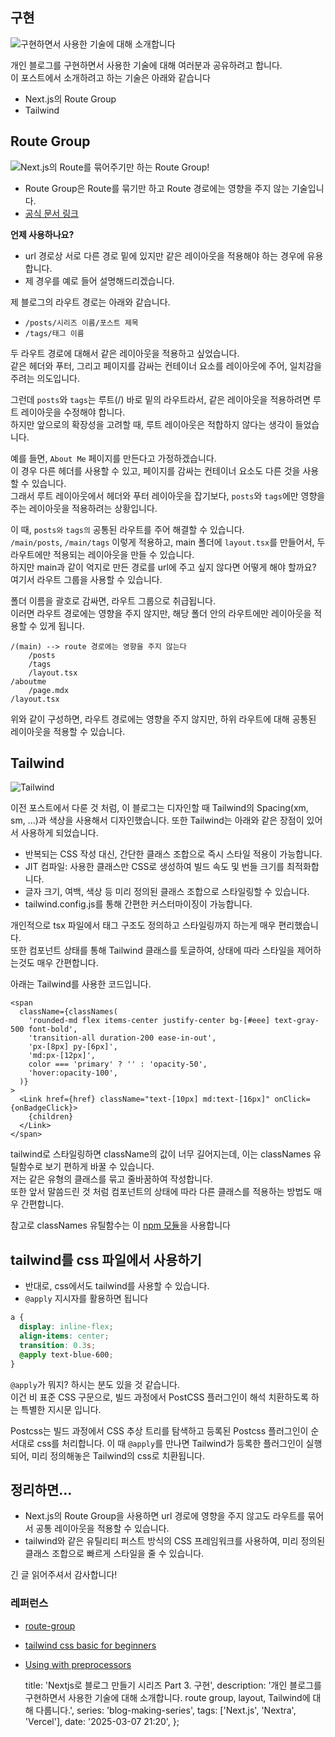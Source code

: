 ## 구현

![구현하면서 사용한 기술에 대해 소개합니다](../../../../../../../../images/cd0565ac24ab81eb258561a11427a37dcf49e46e7023ca782667115e3f5e8ea9.png)

개인 블로그를 구현하면서 사용한 기술에 대해 여러분과 공유하려고 합니다.  
이 포스트에서 소개하려고 하는 기술은 아래와 같습니다

- Next.js의 Route Group
- Tailwind

## Route Group

![Next.js의 Route를 묶어주기만 하는 Route Group!](../../../../../../../../images/51fcff73f9bb0c6461eb9f0fb472e1975e7a657e894a61c2fa6b0b307253e0ca.png)

- Route Group은 Route를 묶기만 하고 Route 경로에는 영향을 주지 않는 기술입니다.
- [공식 문서 링크](https://nextjs.org/docs/app/building-your-application/routing/route-groups)

**언제 사용하나요?**

- url 경로상 서로 다른 경로 밑에 있지만 같은 레이아웃을 적용해야 하는 경우에 유용합니다.
- 제 경우를 예로 들어 설명해드리겠습니다.

제 블로그의 라우트 경로는 아래와 같습니다.

- `/posts/시리즈 이름/포스트 제목`
- `/tags/태그 이름`

두 라우트 경로에 대해서 같은 레이아웃을 적용하고 싶었습니다.  
같은 헤더와 푸터, 그리고 페이지를 감싸는 컨테이너 요소를 레이아웃에 주어, 일치감을 주려는 의도입니다.

그런데 `posts`와 `tags`는 루트(/) 바로 밑의 라우트라서, 같은 레이아웃을 적용하려면 루트 레이아웃을 수정해야 합니다.  
하지만 앞으로의 확장성을 고려할 때, 루트 레이아웃은 적합하지 않다는 생각이 들었습니다.

예를 들면, `About Me` 페이지를 만든다고 가정하겠습니다.  
이 경우 다른 헤더를 사용할 수 있고, 페이지를 감싸는 컨테이너 요소도 다른 것을 사용할 수 있습니다.  
그래서 루트 레이아웃에서 헤더와 푸터 레이아웃을 잡기보다, `posts`와 `tags`에만 영향을 주는 레이아웃을 적용하려는 상황입니다.

이 때, `posts와` `tags의` 공통된 라우트를 주어 해결할 수 있습니다.  
`/main/posts`, `/main/tags` 이렇게 적용하고, main 폴더에 `layout.tsx`를 만들어서, 두 라우트에만 적용되는 레이아웃을 만들 수 있습니다.  
하지만 main과 같이 억지로 만든 경로를 url에 주고 싶지 않다면 어떻게 해야 할까요?  
여기서 라우트 그룹을 사용할 수 있습니다.

폴더 이름을 괄호로 감싸면, 라우트 그룹으로 취급됩니다.  
이러면 라우트 경로에는 영향을 주지 않지만, 해당 폴더 안의 라우트에만 레이아웃을 적용할 수 있게 됩니다.

```
/(main) --> route 경로에는 영향을 주지 않는다
    /posts
    /tags
    /layout.tsx
/aboutme
    /page.mdx
/layout.tsx
```

위와 같이 구성하면, 라우트 경로에는 영향을 주지 않지만, 하위 라우트에 대해 공통된 레이아웃을 적용할 수 있습니다.

## Tailwind

![Tailwind](../../../../../../../../images/2ee671e04b2f295ccac06ca805ca5f3043a0743d48b0fe51e5fb41adb331c5cb.png)

이전 포스트에서 다룬 것 처럼, 이 블로그는 디자인할 때 Tailwind의 Spacing(xm, sm, ...)과 색상을 사용해서 디자인했습니다.
또한 Tailwind는 아래와 같은 장점이 있어서 사용하게 되었습니다.

- 반복되는 CSS 작성 대신, 간단한 클래스 조합으로 즉시 스타일 적용이 가능합니다.
- JIT 컴파일: 사용한 클래스만 CSS로 생성하여 빌드 속도 및 번들 크기를 최적화합니다.
- 글자 크기, 여백, 색상 등 미리 정의된 클래스 조합으로 스타일링할 수 있습니다.
- tailwind.config.js를 통해 간편한 커스터마이징이 가능합니다.

개인적으로 tsx 파일에서 태그 구조도 정의하고 스타일링까지 하는게 매우 편리했습니다.  
또한 컴포넌트 상태를 통해 Tailwind 클래스를 토글하여, 상태에 따라 스타일을 제어하는것도 매우 간편합니다.

아래는 Tailwind를 사용한 코드입니다.

```tsx
<span
  className={classNames(
    'rounded-md flex items-center justify-center bg-[#eee] text-gray-500 font-bold',
    'transition-all duration-200 ease-in-out',
    'px-[8px] py-[6px]',
    'md:px-[12px]',
    color === 'primary' ? '' : 'opacity-50',
    'hover:opacity-100',
  )}
>
  <Link href={href} className="text-[10px] md:text-[16px]" onClick={onBadgeClick}>
    {children}
  </Link>
</span>
```

tailwind로 스타일링하면 className의 값이 너무 길어지는데, 이는 classNames 유틸함수로 보기 편하게 바꿀 수 있습니다.  
저는 같은 유형의 클래스를 묶고 줄바꿈하여 작성합니다.  
또한 앞서 말씀드린 것 처럼 컴포넌트의 상태에 따라 다른 클래스를 적용하는 방법도 매우 간편합니다.

참고로 classNames 유틸함수는 이 [npm 모듈](https://www.npmjs.com/package/classnames)을 사용합니다

## tailwind를 css 파일에서 사용하기

- 반대로, css에서도 tailwind를 사용할 수 있습니다.
- `@apply` 지시자를 활용하면 됩니다

```css
a {
  display: inline-flex;
  align-items: center;
  transition: 0.3s;
  @apply text-blue-600;
}
```

`@apply`가 뭐지? 하시는 분도 있을 것 같습니다.  
이건 비 표준 CSS 구문으로, 빌드 과정에서 PostCSS 플러그인이 해석 치환하도록 하는 특별한 지시문 입니다.

Postcss는 빌드 과정에서 CSS 추상 트리를 탐색하고 등록된 Postcss 플러그인이 순서대로 css를 처리합니다.
이 때 `@apply`를 만나면 Tailwind가 등록한 플러그인이 실행되어, 미리 정의해놓은 Tailwind의 css로 치환됩니다.

## 정리하면...

- Next.js의 Route Group을 사용하면 url 경로에 영향을 주지 않고도 라우트를 묶어서 공통 레이아웃을 적용할 수 있습니다.
- tailwind와 같은 유틸리티 퍼스트 방식의 CSS 프레임워크를 사용하여, 미리 정의된 클래스 조합으로 빠르게 스타일을 줄 수 있습니다.

긴 글 읽어주셔서 감사합니다!

### 레퍼런스

- [route-group](https://nextjs.org/docs/app/building-your-application/routing/route-groups)
- [tailwind css basic for beginners](https://daily.dev/blog/tailwind-css-basics-for-beginners)
- [Using with preprocessors](https://v3.tailwindcss.com/docs/using-with-preprocessors)

  title: 'Nextjs로 블로그 만들기 시리즈 Part 3. 구현',
  description:
    '개인 블로그를 구현하면서 사용한 기술에 대해 소개합니다. route group, layout, Tailwind에 대해 다룹니다.',
  series: 'blog-making-series',
  tags: ['Next.js', 'Nextra', 'Vercel'],
  date: '2025-03-07 21:20',
};
